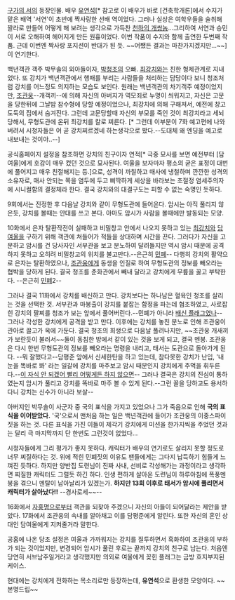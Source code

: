 [[구가의 서]]의 등장인물. 배우 [[유연석]][* 참고로 이 배우가 바로 [건축학개론]에서 수지가 맡은 배역 '서연'이 초반에 짝사랑한 선배 역이었다. 그러나 실상은 여학우들을 술취해 꽐라로 만들어 어떻게 해 보려는 생각으로 가득찬 [[천하의 개쌍놈]]...그리하여 서연과 승민이 서로 오해하여 헤어지게 만든 원흉이었다. 이번 작품이 수지와 함께 출연한 두번째 작품. 근데 이번엔 짝사랑 포지션이 반대가 된 듯. ~~어쨌든 결과는 마찬가지겠지만...~~]이 연기한다.

백년객관 객주 박무솔의 외아들이자, [[박청조]]의 오빠. [[최강치]]와는 친한 형제관계로 지내었다. 또 강치가 백년객관에서 행패를 부리는 사람들을 처리하는 담당이다 보니 청조처럼 강치를 어느정도 의지하는 모습도 보인다. 원래는 백년객관의 차기객주 예정이었지만, [[조관웅]]--개객끼--에 의해 자신의 아버지가 역모죄로 누명이 씌워지고, 자신은 고문을 당한뒤에 그날밤 참수형에 당할 예정이었으나, 최강치에 의해 구해져서, 예전에 창고 도둑의 집에서 숨겨진다. 그런데 고문당할때 자신의 부모를 죽인 것이 최강치라고 세뇌당해서, 무형도관에 온뒤 최강치를 칼로 찌른다. [* 그런데 이부분이 7화 예고편에 나와버려서 시청자들은 어 곧 강치찌르겠네 하는생각으로 봤다.--도대체 왜 엔딩을 예고로 내보내는 것이야..--]

공식홈페이지 설정을 참조하면 강치의 친구이자 연적[* 극중 묘사를 보면 예전부터 [담여울]에게 호감이 매우 컸던 것으로 묘사된다. 여울을 보자마자 평소의 굳은 표정이 대번에 풀어지고 매우 친절해지는 등.]으로, 성격이 까칠하고 매사에 냉철하며 깐깐한 성격의 소유자로, 매사 안되는 쪽을 염두에 두고 삐딱하게 세상을 바라보는 초절정 염세주의자에 시니컬함의 결정체라 한다. 결국 강치와의 대결구도는 피할 수 없는 숙명인 듯하다.

9회에서는 진정한 후 다음날 강치와 같이 무형도관에 들어온다. 암시는 아직 풀리지 않은듯, 강치를 볼때는 안대를 쓰고 본다. 아마도 암시가 사람을 볼때에만 발동되는 모양.

10화에서 은자 탈환작전이 실패하고 비밀창고 안에서 나오지 못하고 있는 [[최강치]]와 [[담여울]]을 구하기 위해 객관에 쳐들어가 적들을 상대하며 시간을 끈다. 그러다가 자신을 고문하고 암시를 건 당사자인 서부관을 보고 분노하여 달려들지만 역시 암시 때문에 공격하지 못하고 오히려 비밀창고의 위치를 불고만다.--은근히 [[민폐]]-- 다행히 강치의 활약으로 은자는 탈환하였으나, [[조관웅]]에게 동생을 인질로 하여 무형도관의 정보를 빼오라는 협박을 당하게 된다. 결국 청조를 춘화관에서 빼내 달라고 강치에게 무릎을 꿇고 부탁한다. --은근히  [[민폐]]2--

그러나 결국 11화에서 강치를 배신하고 만다. 강치보다는 하나남은 혈육인 청조를 살리는 것을 선택한 것. 서부관과 마봉출이 강치를 붙잡는 함정을 파는데 협조하였고, 사로잡힌 강치의 팔찌를 청조가 보는 앞에서 풀어버린다.--민폐가 아니라 [[배신 플래그]]였나-- 그러나 각성한 강치에게 공격을 받고 만다. 이후에는 강치를 놓친 분노로 인해 조관웅이 관아로 끌고가 옥에 가둔다. 결국 청조의 희생으로 다음날 풀려나지만, ~~조관웅 개새끼가 보란듯이 불러서~~둘이 동침한 방에서 같이 있는 것을 보게 되고, 결국 멘붕. 조관웅은 다시 한번 무형도관의 정보를 빼오라는 명령을 내리고, 태서는 도관으로 돌아가게 된다. --뭐 잘했다고--담평준 앞에서 신세한탄을 하고 있는데, 참다못한 강치가 난입, '내 눈을 똑바로 봐' 라는 일갈에 강치를 마주보고 암시 때문인지 강치에게 주먹을 휘두른다.--[[이 자식 안 되겠어 빨리 어떻게든 하지 않으면]]-- 그러나 결국은 강치의 진심이 통하였는지 암시가 풀리고 강치를 똑바로 마주 볼 수 있게 된다.--그런 꼴을 당하고도 용서하다니 강치는 신수가 아니라 보살--  

아버지인 박무솔이 사군자 중 국의 표식을 가지고 있었으나 그가 죽음으로 인해 '''국의 표식을 이어받았다.''' 
'국'으로서 맨처음 하는 일은 백년객관에 들어가 조관웅의 이중스파이짓을 하는 것. 다른 표식을 가진 이들이 제각기 강치에게 미션을 한가지씩을 주었던 것과는 달리 극 마지막까지 단 한번도 그런것이 없었다...

시청자들에게 그리 평가가 좋지 못하다. 캐릭터가 배우의 연기로도 살리지 못할 정도로 너무 찌질하다는 것. 위에 적힌 민폐짓의 이유도 팬들에게는 그다지 납득하기 힘들게 느껴진 듯하다. 하지만 양반집 도련님이 진짜 사내, 선비로 각성해가는 과정이라고 생각하면 찌질한 캐릭터도 그럴듯 하긴 하다. 인생 편하게 살아온 도련님이 하루아침에 폭풍멘붕을 겪으니 멘탈이 남아날리가 있겠는가. '''하지만 13회 이후로 태서가 암시에 풀리면서 캐릭터가 살아났다!!''' --경사로세~~--

16화에서 [[자홍명]]으로부터 객관을 되찾아 주겠으니 자신의 아들이 되어달라는 제안을 받았다.
17화에서 조관웅의 속내를 알아채고 이를 담평준에게 알린다. 또한 자신의 혼인 상대인 담여울에게 지켜줄거라 말한다.

공홈에 나온 당초 설정은 여울과 가까워지는 강치를 질투하면서 흑화하여 조관웅의 부하가 되는 것이었지만, 변경되어 암시가 풀린 후로는 끝까지 강치의 친구로 남는다. 처음엔 당연히 서브남주일거라고 생각했지만 의외로 여울에게 꽂힌 플래그는 금방 흐지부지된 케이스.

현대에는 강치에게 전화하는 목소리로만 등장하는데, '''유연석'''으로 환생한 모양이다. ~~본명드립~~
